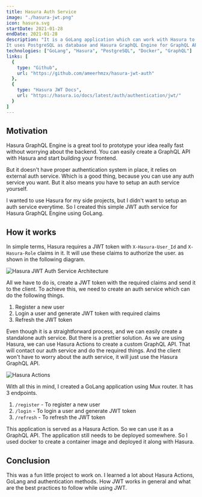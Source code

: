 ```yaml
---
title: Hasura Auth Service
image: "./hasura-jwt.png"
icon: hasura.svg
startDate: 2021-01-28
endDate: 2021-01-28
description: "It is a GoLang application which can work with Hasura to provide proper JWT based authentication.
It uses PostgreSQL as database and Hasura GraphQL Engine for GraphQL API. It also uses Docker for easy deployment."
technologies: ["GoLang", "Hasura", "PostgreSQL", "Docker", "GraphQL"]
links: [
  {
    type: "Github",
    url: "https://github.com/ameerhmzx/hasura-jwt-auth"
  },
  {
    type: "Hasura JWT Docs",
    url: "https://hasura.io/docs/latest/auth/authentication/jwt/"
  }
]
---
```


## Motivation

Hasura GraphQL Engine is a great tool to prototype your idea really fast without worrying about the backend.
You can easily create a GraphQL API with Hasura and start building your frontend.

But it doesn't have proper authentication system in place, it relies on external auth service. Which is a good thing,
because you can use any auth service you want. But it also means you have to setup an auth service yourself.

I wanted to use Hasura for my side projects, but I didn't want to setup an auth service everytime. So I created this
simple JWT auth service for Hasura GraphQL Engine using GoLang.

## How it works

In simple terms, Hasura requires a JWT token with `X-Hasura-User_Id` and `X-Hasura-Role` claims in it. It will use
these claims to authorize the user. as shown in the following diagram.

<CaptionedFigure caption="Hasura JWT Auth Service Architecture">
  <Image src={HasuraAuthFlowImage} alt="Hasura JWT Auth Service Architecture" />
</CaptionedFigure>

All we have to do is, create a JWT token with the required claims and send it to the client.
To achieve this, we need to create an auth service which can do the following things.
1. Register a new user
2. Login a user and generate JWT token with required claims
3. Refresh the JWT token

Even though it is a straightforward process, and we can easily create a standalone auth service. But there is a prettier solution.
As we are using Hasura, we can use Hasura Actions to create a custom GraphQL API. That will contact our auth service and do the required things.
And the client won't have to worry about the auth service, it will just use the Hasura GraphQL API.

<CaptionedFigure caption="Hasura Actions">
  <Image src={HasuraActionsFlowImage} alt="Hasura Actions" />
</CaptionedFigure>

With all this in mind, I created a GoLang application using Mux router. It has 3 endpoints.
1. `/register` - To register a new user
2. `/login` - To login a user and generate JWT token
3. `/refresh` - To refresh the JWT token

This application is served as a Hasura Action. So we can use it as a GraphQL API.
The application still needs to be deployed somewhere.
So I used docker to create a container image and deployed it along with Hasura.

## Conclusion

This was a fun little project to work on. I learned a lot about Hasura Actions, GoLang and authentication methods.
How JWT works in general and what are the best practices to follow while using JWT.
